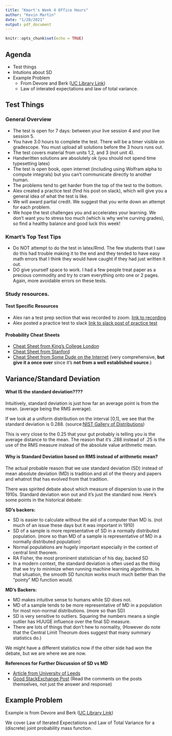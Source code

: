 ```yaml
---
title: "Kmart's Week 4 Office Hours"
author: "Kevin Martin"
date: "1/28/2021"
output: pdf_document
---
```


```r
knitr::opts_chunk$set(echo = TRUE)
```

## Agenda

* Test things
* Intutions about SD
* Example Problem
  * From Devore and Berk ([UC Library Link](https://link-springer-com.libproxy.berkeley.edu/book/10.1007%2F978-1-4614-0391-3))
  * Law of interated expectations and law of total variance.

## Test Things

### General Overview

  * The test is open for 7 days: between your live session 4 and your live session 5.
  * You have 3.0 hours to complete the test.  There will be a timer visible on gradescope.  You must upload all solutions before the 3 hours runs out.
  * The test covers material from units 1,2, and 3 (not unit 4).
  * Handwritten solutions are absolutely ok (you should not spend time typesetting latex)
  * The test is open book, open internet (including using Wolfram alpha to compute integrals) but you can’t communicate directly to another human.
  * The problems tend to get harder from the top of the test to the bottom.
  * Alex created a practice test (find his post on slack), which will give you a general idea of what the test is like.
  * We will award partial credit.  We suggest that you write down an attempt for each problem.
  * We hope the test challenges you and accelerates your learning.  We don’t want you to stress too much (which is why we’re curving grades), so find a healthy balance and good luck this week!

### Kmart's Top Test Tips

* Do NOT attempt to do the test in latex/Rmd. The few students that I saw do this had trouble making it to the end and they tended to have easy math errors that I think they would have caught if they had just written it out.
* DO give yourself space to work. I had a few people treat paper as a precious commodity and try to cram everything onto one or 2 pages. Again, more avoidable errors on these tests.

### Study resources.

#### Test Specific Resources

* Alex ran a test prep section that was recorded to zoom. [link to recording](https://zoom.us/rec/play/8uft-UEmKag5NxmzlMaBqGiDgr4cHbMFjqI0l8SkF1ZGeJFnC3Y2Fk_2dqSQ4fHJrI2uEoiAP2rqvnHn.pGhin_wsDInSCyxZ)
* Alex posted a practice test to slack [link to slack post of practice test](https://ucbischool.slack.com/archives/C01HVT8V2BV/p1611631861127300)

#### Probability Cheat Sheets

* [Cheat Sheet from King's College London](https://www.kcl.ac.uk/noneqsys/events/online-resources/probability-theorem.pdf)
* [Cheat Sheet from Stanford](https://stanford.edu/~shervine/teaching/cme-106/cheatsheet-probability)
* [Cheat Sheet from Some Dude on the Internet](https://static1.squarespace.com/static/54bf3241e4b0f0d81bf7ff36/t/55e9494fe4b011aed10e48e5/1441352015658/probability_cheatsheet.pdf) (very comprehensive, **but give it a once over** since it's **not from a well established source**.)

## Variance/Standard Deviation

#### What IS the standard deviation????

Intuitively, standard deviation is just how far an average point is from the mean. (average being the RMS average).

If we look at a uniform distribution on the interval [0,1], we see that the standard deviation is 0.288. (source:[NIST Gallery of Distributions](https://www.itl.nist.gov/div898/handbook/eda/section3/eda3662.htm))

This is very close to the 0.25 that your gut probably is telling you is the average distance to the mean. The reason that it’s .288 instead of .25 is the use of the RMS measure instead of the absolute value arithmetic mean. 

#### Why is Standard Deviation based on RMS instead of arithmetic mean?

The actual probable reason that we use standard deviation (SD) instead of mean absolute deviation (MD) is tradition and all of the theory and papers and whatnot that has evolved from that tradition.

There was spirited debate about which measure of dispersion to use in the 1910s. Standard deviation won out and it’s just the standard now. Here’s some points in the historical debate:

**SD’s backers:**

* SD is easier to calculate without the aid of a computer than MD is. (not much of an issue these days but it was important in 1910)
* SD of a sample is more representative of SD in a normally distributed population. (more so than MD of a sample is representative of MD in a normally distributed population)
* Normal populations are hugely important especially in the context  of central limit theorem.
* RA Fisher, the most prominent statistician of his day, backed SD
* In a modern context, the standard deviation is often used as the thing that we try to minimize when running machine learning algorithms. In that situation, the smooth SD funciton works much much better than the "pointy" MD function would. 

**MD’s Backers:**

* MD makes intuitive sense to humans while SD does not.
* MD of a sample tends to be more representative of MD in a population for most non-normal distributions. (more so than SD)
* SD is very sensitive to outliers. Squaring the numbers means a single outlier has HUUGE influence over the final SD measure.
* There are lots of things that don’t hew to normality, (However do note that the Central Limit Theorum does suggest that many summary statistics do.)

We might have a different statistics now if the other side had won the debate, but we are where we are now.

**References for Further Discussion of SD vs MD**

* [Article from University of Leeds](http://www.leeds.ac.uk/educol/documents/00003759.htm)
* [Good StackExchange Post](https://stats.stackexchange.com/questions/118/why-square-the-difference-instead-of-taking-the-absolute-value-in-standard-devia) (Read the comments on the posts themselves, not just the answer and response)

## Example Problem

Example is from Devore and Berk ([UC Library Link](https://link-springer-com.libproxy.berkeley.edu/book/10.1007%2F978-1-4614-0391-3))

We cover Law of Iterated Expectations and Law of Total Variance for a (discrete) joint probability mass function.
